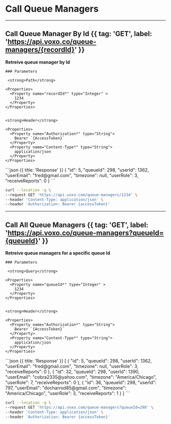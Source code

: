 
# Call Queue Managers

---

## Call Queue Manager By Id {{ tag: 'GET', label: 'https://api.voxo.co/queue-managers/{recordId}' }}

<Row>
  <Col>
    <strong>Retreive queue manager by Id</strong>

    ### Parameters

     <strong>Path</strong>

    <Properties>
      <Property name="recordId*" type="Integer" >
        1234
      </Property>
    </Properties>


    <strong>Header</strong>

    <Properties>
      <Property name="Authorization*" type="String">
        Bearer `{AccessToken}`
      </Property>
      <Property name="Content-Type*" type="String">
        application/json
      </Property>
    </Properties>

  </Col>
  <Col sticky>
    ```json {{ title: 'Response' }}
        {
            "id": 5,
            "queueId": 298,
            "userId": 1362,
            "userEmail": "fred@gmail.com",
            "timezone": null,
            "userRole": 3,
            "receiveReports": 0
        }
    ```
  </Col>
</Row>


```bash {{ title: 'cURL' }}
curl --location -g \
--request GET 'https://api.voxo.com/queue-managers/1234' \
--header 'Content-Type: application/json' \
--header 'Authorization: Bearer {accessToken}'
```

---

## Call All Queue Managers {{ tag: 'GET', label: 'https://api.voxo.co/queue-managers?queueId={queueId}' }}

<Row>
  <Col>
    <strong>Retreive queue managers for a specific queue Id</strong>

    ### Parameters

     <strong>Query</strong>

    <Properties>
      <Property name="queueId*" type="Integer" >
        1234
      </Property>
    </Properties>


    <strong>Header</strong>

    <Properties>
      <Property name="Authorization*" type="String">
        Bearer `{AccessToken}`
      </Property>
      <Property name="Content-Type*" type="String">
        application/json
      </Property>
    </Properties>

  </Col>
  <Col sticky>
    ```json {{ title: 'Response' }}
        [
            {
                "id": 5,
                "queueId": 298,
                "userId": 1362,
                "userEmail": "fred@gmail.com",
                "timezone": null,
                "userRole": 3,
                "receiveReports": 0
            },
            {
                "id": 32,
                "queueId": 298,
                "userId": 1390,
                "userEmail": "cobra2335@yahoo.com",
                "timezone": "America/Chicago",
                "userRole": 7,
                "receiveReports": 0
            },
            {
                "id": 36,
                "queueId": 298,
                "userId": 797,
                "userEmail": "docharrod85@gmail.com",
                "timezone": "America/Chicago",
                "userRole": 3,
                "receiveReports": 1
            }
        ]
    ```
  </Col>
</Row>


```bash {{ title: 'cURL' }}
curl --location -g \
--request GET 'https://api.voxo.com/queue-managers?queueId=298' \
--header 'Content-Type: application/json' \
--header 'Authorization: Bearer {accessToken}'
```